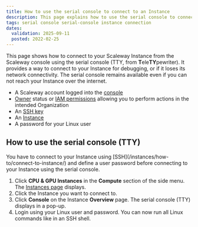 ```yaml
---
title: How to use the serial console to connect to an Instance
description: This page explains how to use the serial console to connect to a Scaleway Instance.
tags: serial console serial-console instance connection
dates:
  validation: 2025-09-11
  posted: 2022-02-25
---
```




This page shows how to connect to your Scaleway Instance from the Scaleway console using the serial console (TTY, from **T**ele**TY**pewriter). It provides a way to connect to your Instance for debugging, or if it loses its network connectivity. The serial console remains available even if you can not reach your Instance over the internet.

<Requirements />

- A Scaleway account logged into the [console](https://account.scaleway.com/?service=elements)
- [Owner](/iam/concepts/#owner) status or [IAM permissions](/iam/concepts/#permission) allowing you to perform actions in the intended Organization
- An [SSH key](/organizations-and-projects/how-to/create-ssh-key/)
- An [Instance](/instances/how-to/create-an-instance/)
- A password for your Linux user

## How to use the serial console (TTY)

<Message type="important">
  You have to connect to your Instance using [SSH](/instances/how-to/connect-to-instance/) and define a user password before connecting to your Instance using the serial console.
</Message>

1. Click **CPU & GPU Instances** in the **Compute** section of the side menu. The [Instances page](https://account.scaleway.com/?service=elementsinstance/servers) displays.
2. Click the Instance you want to connect to.
3. Click **Console** on the Instance **Overview** page. The serial console (TTY) displays in a pop-up.
    <Lightbox image={image} alt="" />
4. Login using your Linux user and password. You can now run all Linux commands like in an SSH shell.


